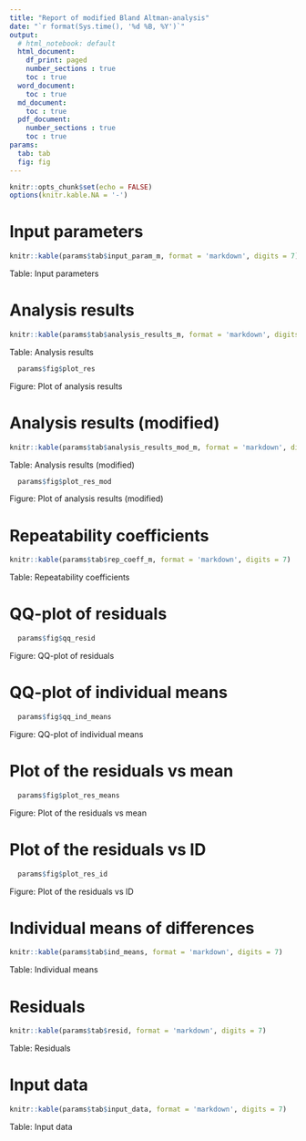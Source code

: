 ```yaml
---
title: "Report of modified Bland Altman-analysis"
date: "`r format(Sys.time(), '%d %B, %Y')`"
output: 
  # html_notebook: default
  html_document:
    df_print: paged
    number_sections : true
    toc : true
  word_document:
    toc : true
  md_document: 
    toc : true
  pdf_document:
    number_sections : true
    toc : true
params:
  tab: tab
  fig: fig
---
```


```r
knitr::opts_chunk$set(echo = FALSE)
options(knitr.kable.NA = '-')
```

# Input parameters
```r
knitr::kable(params$tab$input_param_m, format = 'markdown', digits = 7)
```
Table: Input parameters

# Analysis results
```r
knitr::kable(params$tab$analysis_results_m, format = 'markdown', digits = 7)
```
Table: Analysis results

```r
  params$fig$plot_res
```
Figure: Plot of analysis results

# Analysis results (modified)
```r
knitr::kable(params$tab$analysis_results_mod_m, format = 'markdown', digits = 7)
```
Table: Analysis results (modified)

```r
  params$fig$plot_res_mod
```
Figure: Plot of analysis results (modified)

# Repeatability coefficients
```r
knitr::kable(params$tab$rep_coeff_m, format = 'markdown', digits = 7)
```
Table: Repeatability coefficients

# QQ-plot of residuals
```r
  params$fig$qq_resid
```
Figure: QQ-plot of residuals

# QQ-plot of individual means
```r
  params$fig$qq_ind_means
```
Figure: QQ-plot of individual means

# Plot of the residuals vs mean
```r
  params$fig$plot_res_means
```
Figure: Plot of the residuals vs mean

# Plot of the residuals vs ID
```r
  params$fig$plot_res_id
```
Figure: Plot of the residuals vs ID

# Individual means of differences
```r
knitr::kable(params$tab$ind_means, format = 'markdown', digits = 7)
```
Table: Individual means

# Residuals
```r
knitr::kable(params$tab$resid, format = 'markdown', digits = 7)
```
Table: Residuals

# Input data
```r
knitr::kable(params$tab$input_data, format = 'markdown', digits = 7)
```
Table: Input data
